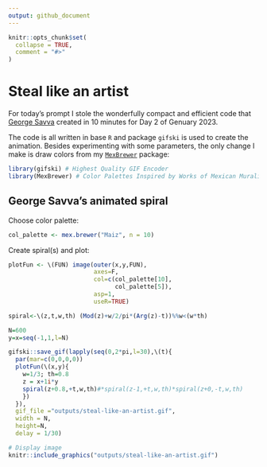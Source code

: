 ```yaml
---
output: github_document
---
```


<!-- README.md is generated from README.Rmd. Please edit that file -->

```r
knitr::opts_chunk$set(
  collapse = TRUE,
  comment = "#>"
)
```

# Steal like an artist

<!-- badges: start -->
<!-- badges: end -->

For today's prompt I stole the wonderfully compact and efficient code that [George Savva](https://github.com/georgemsavva/) created in 10 minutes for Day 2 of Genuary 2023.

The code is all written in base `R` and package `gifski` is used to create the animation. Besides experimenting with some parameters, the only change I make is draw colors from my [`MexBrewer`](https://github.com/paezha/MexBrewer) package:
```r
library(gifski) # Highest Quality GIF Encoder 
library(MexBrewer) # Color Palettes Inspired by Works of Mexican Muralists
```

## George Savva's animated spiral

Choose color palette:
```r
col_palette <- mex.brewer("Maiz", n = 10)
```

Create spiral(s) and plot:
```r
plotFun <- \(FUN) image(outer(x,y,FUN),
                        axes=F,
                        col=c(col_palette[10], 
                              col_palette[5]),
                        asp=1,
                        useR=TRUE)

spiral<-\(z,t,w,th) (Mod(z)+w/2/pi*(Arg(z)-t))%%w<(w*th) 

N=600
y=x=seq(-1,1,l=N)

gifski::save_gif(lapply(seq(0,2*pi,l=30),\(t){
  par(mar=c(0,0,0,0))
  plotFun(\(x,y){
    w=1/3; th=0.8
    z = x+1i*y
    spiral(z+0.8,+t,w,th)#*spiral(z-1,+t,w,th)*spiral(z+0,-t,w,th)
    })
  }),
  gif_file ="outputs/steal-like-an-artist.gif", 
  width = N,
  height=N,
  delay = 1/30)
```

```r
# Display image
knitr::include_graphics("outputs/steal-like-an-artist.gif")
```
